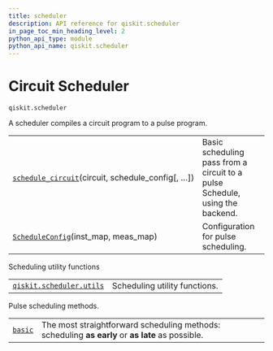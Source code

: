 ```yaml
---
title: scheduler
description: API reference for qiskit.scheduler
in_page_toc_min_heading_level: 2
python_api_type: module
python_api_name: qiskit.scheduler
---
```


<span id="module-qiskit.scheduler" />

<span id="qiskit-scheduler" />

# Circuit Scheduler

`qiskit.scheduler`

A scheduler compiles a circuit program to a pulse program.

|                                                                                                                              |                                                                              |
| ---------------------------------------------------------------------------------------------------------------------------- | ---------------------------------------------------------------------------- |
| [`schedule_circuit`](qiskit.scheduler.schedule_circuit "qiskit.scheduler.schedule_circuit")(circuit, schedule\_config\[, …]) | Basic scheduling pass from a circuit to a pulse Schedule, using the backend. |
| [`ScheduleConfig`](qiskit.scheduler.ScheduleConfig "qiskit.scheduler.ScheduleConfig")(inst\_map, meas\_map)                  | Configuration for pulse scheduling.                                          |

Scheduling utility functions

|                                                                                                           |                               |
| --------------------------------------------------------------------------------------------------------- | ----------------------------- |
| [`qiskit.scheduler.utils`](qiskit.scheduler.utils#module-qiskit.scheduler.utils "qiskit.scheduler.utils") | Scheduling utility functions. |

<span id="module-qiskit.scheduler.methods" />

Pulse scheduling methods.

|                                                                                                                  |                                                                                                  |
| ---------------------------------------------------------------------------------------------------------------- | ------------------------------------------------------------------------------------------------ |
| [`basic`](qiskit.scheduler.methods.basic#module-qiskit.scheduler.methods.basic "qiskit.scheduler.methods.basic") | The most straightforward scheduling methods: scheduling **as early** or **as late** as possible. |


